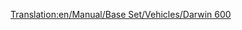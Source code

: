 [[Translation:en/Manual/Base Set/Vehicles/Darwin 600]]

{{fr/Avion|Nom=Darwin 600
|Image=[[File:en/AirbusA330.png|Darwin 600]]
|Coût=55 371 (110 742)
|Vitesse=947 km/h (592 MPH)
|Entretien=6 468 (12 936)
|Conception=1981
|Vie=25
|Capacité=240 passagers & 25 sacs de courrier
|Description=Avion de ligne standard, préférant les grands aéroports.
|Réalité=[https://www.wikipedia.org/wiki/fr:Boeing 777 Boeing 777]
}}